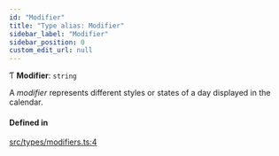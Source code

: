 ```yaml
---
id: "Modifier"
title: "Type alias: Modifier"
sidebar_label: "Modifier"
sidebar_position: 0
custom_edit_url: null
---
```


Ƭ **Modifier**: `string`

A _modifier_ represents different styles or states of a day displayed in the calendar.

#### Defined in

[src/types/modifiers.ts:4](https://github.com/gpbl/react-day-picker/blob/507320a5a/src/types/modifiers.ts#L4)
